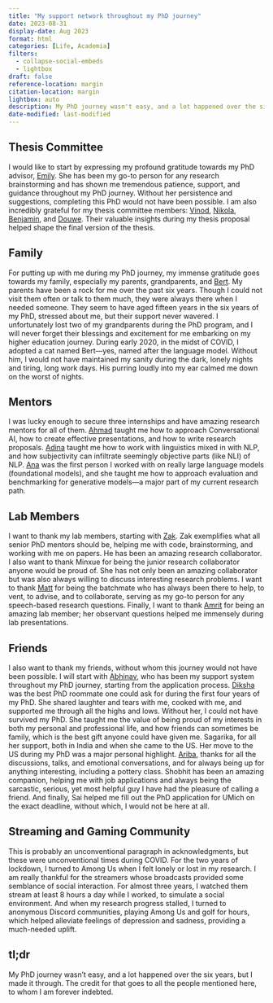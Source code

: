 ```yaml
---
title: "My support network throughout my PhD journey"
date: 2023-08-31
display-date: Aug 2023
format: html
categories: [Life, Academia]
filters:
  - collapse-social-embeds
  - lightbox
draft: false
reference-location: margin
citation-location: margin
lightbox: auto
description: My PhD journey wasn't easy, and a lot happened over the six years, but I made it through. The credit for that goes to all the people who supported me through this time, to whom I am forever indebted.
date-modified: last-modified
---
```


## Thesis Committee

I would like to start by expressing my profound gratitude towards my PhD advisor, [Emily](https://emp.engin.umich.edu/). She has been my go-to person for any research brainstorming and has shown me tremendous patience, support, and guidance throughout my PhD journey. Without her persistence and suggestions, completing this PhD would not have been possible. I am also incredibly grateful for my thesis committee members: [Vinod](http://www-personal.umich.edu/~vgvinodv/), [Nikola](http://www.nikolabanovic.net/), [Benjamin](https://ben.fish/), and [Douwe](https://douwekiela.github.io/). Their valuable insights during my thesis proposal helped shape the final version of the thesis.

## Family

For putting up with me during my PhD journey, my immense gratitude goes towards my family, especially my parents, grandparents, and [Bert](life_photo_album.qmd). My parents have been a rock for me over the past six years. Though I could not visit them often or talk to them much, they were always there when I needed someone. They seem to have aged fifteen years in the six years of my PhD, stressed about me, but their support never wavered. I unfortunately lost two of my grandparents during the PhD program, and I will never forget their blessings and excitement for me embarking on my higher education journey. During early 2020, in the midst of COVID, I adopted a cat named Bert---yes, named after the language model. Without him, I would not have maintained my sanity during the dark, lonely nights and tiring, long work days. His purring loudly into my ear calmed me down on the worst of nights.

## Mentors

I was lucky enough to secure three internships and have amazing research mentors for all of them. [Ahmad](https://sites.google.com/view/beirami) taught me how to approach Conversational AI, how to create effective presentations, and how to write research proposals. [Adina](https://wp.nyu.edu/adinawilliams/) taught me how to work with linguistics mixed in with NLP, and how subjectivity can infiltrate seemingly objective parts (like NLI) of NLP. [Ana](https://www.anamarasovic.com/) was the first person I worked with on really large language models (foundational models), and she taught me how to approach evaluation and benchmarking for generative models---a major part of my current research path.

## Lab Members

I want to thank my lab members, starting with [Zak](https://www.linkedin.com/in/zakaria-aldeneh). Zak exemplifies what all senior PhD mentors should be, helping me with code, brainstorming, and working with me on papers. He has been an amazing research collaborator. I also want to thank Minxue for being the junior research collaborator anyone would be proud of. She has not only been an amazing collaborator but was also always willing to discuss interesting research problems. I want to thank [Matt](https://matthewkperez.com/) for being the batchmate who has always been there to help, to vent, to advise, and to collaborate, serving as my go-to person for any speech-based research questions. Finally, I want to thank [Amrit](http://www-personal.umich.edu/~aromana/) for being an amazing lab member; her observant questions helped me immensely during lab presentations.

## Friends

I also want to thank my friends, without whom this journey would not have been possible. I will start with [Abhinav](https://sites.google.com/site/abhijangda/), who has been my support system throughout my PhD journey, starting from the application process. [Diksha](https://www.linkedin.com/in/dhawandiksha/) was the best PhD roommate one could ask for during the first four years of my PhD. She shared laughter and tears with me, cooked with me, and supported me through all the highs and lows. Without her, I could not have survived my PhD. She taught me the value of being proud of my interests in both my personal and professional life, and how friends can sometimes be family, which is the best gift anyone could have given me. Sagarika, for all her support, both in India and when she came to the US. Her move to the US during my PhD was a major personal highlight. [Ariba](https://www.linkedin.com/in/ariba-javed-uofm/), thanks for all the discussions, talks, and emotional conversations, and for always being up for anything interesting, including a pottery class. Shobhit has been an amazing companion, helping me with job applications and always being the sarcastic, serious, yet most helpful guy I have had the pleasure of calling a friend. And finally, Sai helped me fill out the PhD application for UMich on the exact deadline, without which, I would not be here at all.

## Streaming and Gaming Community

This is probably an unconventional paragraph in acknowledgments, but these were unconventional times during COVID. For the two years of lockdown, I turned to Among Us when I felt lonely or lost in my research. I am really thankful for the streamers whose broadcasts provided some semblance of social interaction. For almost three years, I watched them stream at least 8 hours a day while I worked, to simulate a social environment. And when my research progress stalled, I turned to anonymous Discord communities, playing Among Us and golf for hours, which helped alleviate feelings of depression and sadness, providing a much-needed uplift.

## tl;dr

My PhD journey wasn't easy, and a lot happened over the six years, but I made it through. The credit for that goes to all the people mentioned here, to whom I am forever indebted.
